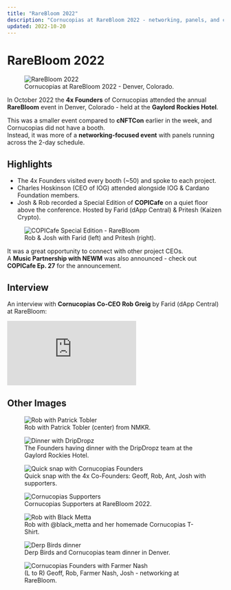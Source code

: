 ```yaml
---
title: "RareBloom 2022"
description: "Cornucopias at RareBloom 2022 - networking, panels, and community highlights."
updated: 2022-10-20
---
```


# RareBloom 2022  

<figure className="img-center">
  <img src="/images/status/2022-10/rarebloom-main.png" alt="RareBloom 2022" />
  <figcaption>Cornucopias at RareBloom 2022 - Denver, Colorado.</figcaption>
</figure>

In October 2022 the **4x Founders** of Cornucopias attended the annual **RareBloom** event in Denver, Colorado - held at the **Gaylord Rockies Hotel**.  

This was a smaller event compared to **cNFTCon** earlier in the week, and Cornucopias did not have a booth.  
Instead, it was more of a **networking-focused event** with panels running across the 2-day schedule.  

## Highlights  

<ul className="styled-list">
  <li>The 4x Founders visited every booth (~50) and spoke to each project.</li>
  <li>Charles Hoskinson (CEO of IOG) attended alongside IOG &amp; Cardano Foundation members.</li>
  <li>Josh &amp; Rob recorded a Special Edition of <b>COPICafe</b> on a quiet floor above the conference. Hosted by Farid (dApp Central) &amp; Pritesh (Kaizen Crypto).</li>
</ul>  

<figure className="img-center">
  <img src="/images/status/2022-10/copicafe-special.avif" alt="COPICafe Special Edition - RareBloom" />
  <figcaption>Rob &amp; Josh with Farid (left) and Pritesh (right).</figcaption>
</figure>

It was a great opportunity to connect with other project CEOs.  
A **Music Partnership with NEWM** was also announced - check out **COPICafe Ep. 27** for the announcement.  

## Interview  

An interview with **Cornucopias Co-CEO Rob Greig** by Farid (dApp Central) at RareBloom:  

<div className="yt-embed">
  <iframe
    src="https://www.youtube.com/embed/fn35IXpmumU?si=Ht2J-zyccWSQZXxI"
    title="RareBloom 2022 - Interview with Rob Greig"
    loading="lazy"
    frameBorder="0"
    allow="accelerometer; autoplay; clipboard-write; encrypted-media; gyroscope; picture-in-picture; web-share"
    referrerPolicy="strict-origin-when-cross-origin"
    allowFullScreen
  ></iframe>
</div>



## Other Images  



<figure className="img-center">
  <img src="/images/status/2022-10/rarebloom-nkmr.avif" alt="Rob with Patrick Tobler" />
  <figcaption>Rob with Patrick Tobler (center) from NMKR.</figcaption>
</figure>

<figure className="img-center">
  <img src="/images/status/2022-10/dripdropz-dinner.avif" alt="Dinner with DripDropz" />
  <figcaption>The Founders having dinner with the DripDropz team at the Gaylord Rockies Hotel.</figcaption>
</figure>

<figure className="img-center">
  <img src="/images/status/2022-10/founders-snap.avif" alt="Quick snap with Cornucopias Founders" />
  <figcaption>Quick snap with the 4x Co-Founders: Geoff, Rob, Ant, Josh with supporters.</figcaption>
</figure>

<figure className="img-center">
  <img src="/images/status/2022-10/supporters.avif" alt="Cornucopias Supporters" />
  <figcaption>Cornucopias Supporters at RareBloom 2022.</figcaption>
</figure>

<figure className="img-center">
  <img src="/images/status/2022-10/black-metta.avif" alt="Rob with Black Metta" />
  <figcaption>Rob with @black_metta and her homemade Cornucopias T-Shirt.</figcaption>
</figure>

<figure className="img-center">
  <img src="/images/status/2022-10/derp-dinner.avif" alt="Derp Birds dinner" />
  <figcaption>Derp Birds and Cornucopias team dinner in Denver.</figcaption>
</figure>

<figure className="img-center">
  <img src="/images/status/2022-10/founders-nash.avif" alt="Cornucopias Founders with Farmer Nash" />
  <figcaption>(L to R) Geoff, Rob, Farmer Nash, Josh - networking at RareBloom.</figcaption>
</figure>

